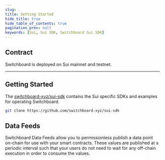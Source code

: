 ```yaml
---
slug: .
title: Getting Started
hide_title: true
hide_table_of_contents: true
pagination_prev: null
keywords: [Sui, Sui SDK, Switchboard Sui SDK]
---
```



<SdkPageSidebar sdk="sui">

## Contract

Switchboard is deployed on Sui mainnet and testnet.

<SuiAddresses />

<hr />

## Getting Started

The [switchboard-xyz/sui-sdk](https://github.com/switchboard-xyz/sui-sdk)
contains the Sui specific SDKs and examples for operating Switchboard.

```bash
git clone https://github.com/switchboard-xyz/sui-sdk
```

## Data Feeds

Switchboard Data Feeds allow you to permissionless publish a data point on-chain
for use with your smart contracts. These values are published at a periodic
interval such that your users do not need to wait for any off-chain execution in
order to consume the values.

</SdkPageSidebar>

